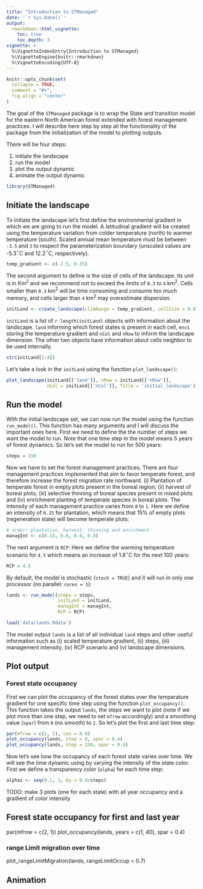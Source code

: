 ```yaml
---
title: "Introduction to STManaged"
date: '`r Sys.Date()`'
output:
  rmarkdown::html_vignette:
    toc: true
    toc_depth: 3
vignette: >
  %\VignetteIndexEntry{Introduction to STManaged}
  %\VignetteEngine{knitr::rmarkdown}
  %\VignetteEncoding{UTF-8}
---
```


```r
knitr::opts_chunk$set(
  collapse = TRUE,
  comment = "#>",
  fig.align = "center"
)
```

The goal of the `STManaged` package is to wrap the State and transition model for the eastern North American forest extended with forest management practices.
I will describe here step by step all the functionality of the package from the initialization of the model to plotting outputs.

There will be four steps:

1. initiate the landscape
2. run the model
3. plot the output dynamic
4. animate the output dynamic

```r
library(STManaged)
```

## Initiate the landscape

To initiate the landscape let's first define the environmental gradient in which we are going to run the model. A latitudinal gradient will be created using the temperature variation from colder temperature (north) to warmer temperature (south). Scaled annual mean temperature must be between `-3.5` and `3` to respect the parameterization boundary (unscaled values are -5.3$^\circ$C and 12.2$^\circ$C, respectively).

```r
temp_gradient <- c(-2.5, 0.35)
```

The second argument to define is the size of cells of the landscape. its unit is in Km$^2$ and we recommend not to exceed the limits of `0.3` to `4` km$^2$. Cells smaller than `0.3` km$^2$ will be time consuming and consume too much memory, and cells larger than `4` km$^2$ may overestimate dispersion.

```r
initLand <- create_landscape(climRange = temp_gradient, cellSize = 0.8)
```

`initLand` is a list of `r length(initLand)` objects with information about the landscape. `land` informing which forest states is present in each cell, `env1` storing the temperature gradient and `nCol` and `nRow` to inform the landscape dimension. The other two objects have information about cells neighbor to be used internally.

```r
str(initLand[1:4])
```
Let's take a look in the `initLand` using the function `plot_landscape()`:

```r
plot_landscape(initLand[['land']], nRow = initLand[['nRow']],
               nCol = initLand[['nCol']], Title = 'initial_landscape')
```

## Run the model

With the initial landscape set, we can now run the model using the function `run_model()`. This function has many arguments and I will discuss the important ones here.
First we need to define the the number of steps we want the model to run. Note that one time step in the model means 5 years of forest dynamics. So let's set the model to run for 500 years:

```r
steps = 150
```

Now we have to set the forest management practices. There are four management practices implemented that aim to favor temperate forest, and therefore increase the forest migration rate northward. (i) Plantation of temperate forest in empty plots present in the boreal region; (ii) harvest of boreal plots; (iii) selective thinning of boreal species present in mixed plots and (iv) enrichment planting of temperate species in boreal plots. The intensity of each management practice varies from `0` to `1`. Here we define an intensity of `0.15` for plantation, which means that 15% of empty plots (regeneration state) will become temperate plots:

```r
# order: plantation, harvest, thinning and enrichment
managInt <- c(0.15, 0.0, 0.0, 0.0)
```

The next argument is `RCP`. Here we define the warming temperature scenario for `4.5` which means an increase of 1.8$^\circ$C for the next 100 years:

```r
RCP = 4.5
```

By default, the model is stochastic (`stoch = TRUE`) and it will run in only one processor (no parallel: `cores = 1`):

```r
lands <- run_model(steps = steps,
                   initLand = initLand,
                   managInt = managInt,
                   RCP = RCP)
```

```r
load('data/lands.Rdata')
```

The model output `lands` is a list of all individual `land` steps and other useful information such as (i) scaled temperature gradient, (ii) steps, (iii) management intensity, (iv) RCP scenario and (v) landscape dimensions.

## Plot output

### Forest state occupancy

First we can plot the occupancy of the forest states over the temperature gradient for one specific time step using the function `plot_occupancy()`. This function takes the output `lands`, the steps we want to plot (note if we plot more than one step, we need to set `mfrow` accordingly) and a smoothing value (`spar`) from `0` (no smooth) to `1`. So let's plot the first and last time step:

```r
par(mfrow = c(2, 1), cex = 0.9)
plot_occupancy(lands, step = 0, spar = 0.4)
plot_occupancy(lands, step = 150, spar = 0.4)
```

Now let's see how the occupancy of each forest state varies over time. We will see the time dynamic using by varying the intensity of the state color. First we define a transparency color (`alpha`) for each time step:

```r
alphas <- seq(0.1, 1, by = 0.9/steps)
```


TODO: make 3 plots (one for each state) with all year occupancy and a gradient of color intensity




## Forest state occupancy for first and last year
par(mfrow = c(2, 1))
plot_occupancy(lands, years = c(1, 40), spar = 0.4)

### range Limit migration over time
plot_rangeLimitMigration(lands, rangeLimitOccup = 0.7)

## Animation
